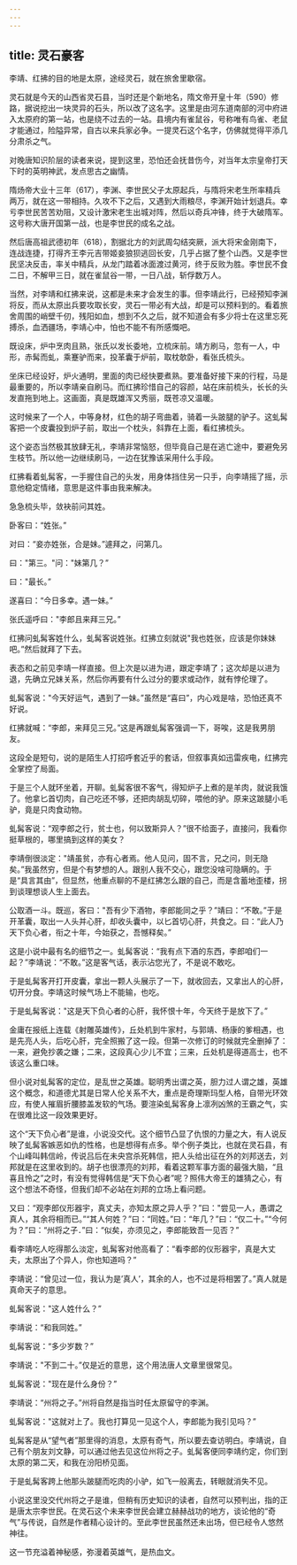 ```yaml
---
---
---
```

title: 灵石豪客
---




李靖、红拂的目的地是太原，途经灵石，就在旅舍里歇宿。

灵石就是今天的山西省灵石县，当时还是个新地名，隋文帝开皇十年（590）修路，据说挖出一块灵异的石头，所以改了这名字。这里是由河东道南部的河中府进入太原府的第一站，也是绕不过去的一站。县境内有雀鼠谷，号称唯有鸟雀、老鼠才能通过，险隘异常，自古以来兵家必争。一提灵石这个名字，仿佛就觉得平添几分肃杀之气。

对晚唐知识阶层的读者来说，提到这里，恐怕还会抚昔伤今，对当年太宗皇帝打天下时的英明神武，发点思古之幽情。

隋炀帝大业十三年（617），李渊、李世民父子太原起兵，与隋将宋老生所率精兵两万，就在这一带相持。久攻不下之后，又遇到大雨粮尽，李渊开始计划退兵。幸亏李世民苦苦劝阻，又设计激宋老生出城对阵，然后以奇兵冲锋，终于大破隋军。这号称大唐开国第一战，也是李世民的成名之战。

然后唐高祖武德初年（618），割据北方的刘武周勾结突厥，派大将宋金刚南下，连战连捷，打得齐王李元吉带姬妾狼狈逃回长安，几乎占据了整个山西。又是李世民坚决反击，率关中精兵，从龙门踏着冰面渡过黄河，终于反败为胜。李世民不食二日，不解甲三日，就在雀鼠谷一带，一日八战，斩俘数万人。

当然，对李靖和红拂来说，这都是未来才会发生的事。但李靖此行，已经预知李渊将反，而从太原出兵要攻取长安，灵石一带必有大战，却是可以预料到的。看着旅舍周围的峭壁千仞，残阳如血，想到不久之后，就不知道会有多少将士在这里忘死搏杀，血洒疆场，李靖心中，怕也不能不有所感慨吧。

既设床，炉中烹肉且熟，张氏以发长委地，立梳床前。靖方刷马，忽有一人，中形，赤髯而虬，乘蹇驴而来，投革囊于炉前，取枕欹卧，看张氏梳头。

坐床已经设好，炉火通明，里面的肉已经快要煮熟。要准备好接下来的行程，马是最重要的，所以李靖亲自刷马。而红拂珍惜自己的容颜，站在床前梳头，长长的头发直拖到地上。这画面，真是既雄浑又秀丽，既苍凉又温暖。

这时候来了一个人，中等身材，红色的胡子弯曲着，骑着一头跛腿的驴子。这虬髯客把一个皮囊投到炉子前，取出一个枕头，斜靠在上面，看红拂梳头。

这个姿态当然极其放肆无礼，李靖非常恼怒，但毕竟自己是在逃亡途中，要避免另生枝节。所以他一边继续刷马，一边在犹豫该采用什么手段。

红拂看着虬髯客，一手握住自己的头发，用身体挡住另一只手，向李靖摇了摇，示意他稳定情绪，意思是这件事由我来解决。

急急梳头毕，敛袂前问其姓。

卧客曰：“姓张。”

对曰：“妾亦姓张，合是妹。”遽拜之，问第几。

曰："第三。"问："妹第几？”

曰："最长。”

遂喜曰：“今日多幸。遇一妹。”

张氏遥呼曰："李郎且来拜三兄。”

红拂问虬髯客姓什么，虬髯客说姓张。红拂立刻就说"我也姓张，应该是你妹妹吧。”然后就拜了下去。

表态和之前见李靖一样直接。但上次是以进为进，跟定李靖了；这次却是以进为退，先确立兄妹关系，然后你再要有什么过分的要求或动作，就有悖伦理了。

虬髯客说："今天好运气，遇到了一妹。”虽然是“喜曰”，内心戏是啥，恐怕还真不好说。

红拂就喊：“李郎，来拜见三兄。”这是再跟虬髯客强调一下，哥唉，这是我男朋友。

这段全是短句，说的是陌生人打招呼套近乎的套话，但叙事真如迅雷疾电，红拂完全掌控了局面。

于是三个人就环坐着，开聊。虬髯客很不客气，得知炉子上煮的是羊肉，就说我饿了。他拿匕首切肉，自己吃还不够，还把肉胡乱切碎，喂他的驴。原来这跛腿小毛驴，竟是只肉食动物。

虬髯客说：“观李郎之行，贫士也，何以致斯异人？”很不给面子，直接问，我看你挺草根的，哪里搞到这样的美女？

李靖倒很淡定："靖虽贫，亦有心者焉。他人见问，固不言，兄之问，则无隐矣。”我虽然穷，但是个有梦想的人。跟别人我不交心，跟您没啥可隐瞒的。于是“具言其由”，但显然，他重点聊的不是红拂怎么跟的自己，而是含蓄地歪楼，拐到谈理想谈人生上面去。

公取酒一斗。既巡，客曰："吾有少下酒物，李郎能同之乎？”靖曰：“不敢。”于是开革囊，取出一人头并心肝，却收头囊中，以匕首切心肝，共食之。曰：“此人乃天下负心者，衔之十年，今始获之，吾憾释矣。”

这是小说中最有名的细节之一。虬髯客说：“我有点下酒的东西，李郎咱们一起？”李靖说：“不敢。”这是客气话，表示沾您光了，不是说不敢吃。

于是虬髯客开打开皮囊，拿出一颗人头展示了一下，就收回去，又拿出人的心肝，切开分食。李靖这时候气场上不能输，也吃。

于是虬髯客说："这是天下负心者的心肝，我怀恨十年，今天终于是放下了。”

金庸在报纸上连载《射雕英雄传》，丘处机到牛家村，与郭靖、杨康的爹相遇，也是先亮人头，后吃心肝，完全照搬了这一段。但第一次修订的时候就完全删掉了：一来，避免抄袭之嫌；二来，这段真心少儿不宜；三来，丘处机是得道高士，也不该这么重口味。

但小说对虬髯客的定位，是乱世之英雄。聪明秀出谓之英，胆力过人谓之雄，英雄这个概念，和道德尤其是日常人伦关系不大，重点是奇理斯玛型人格，自带光环效应，有使人摧眉折腰膝盖发软的气场。要渲染虬髯客身上凛冽凶煞的王霸之气，实在很难比这一段效果更好。

这个“天下负心者”是谁，小说没交代。这个细节凸显了仇恨的力量之大，有人说反映了虬髯客嫉恶如仇的性格，也是想得有点多。举个例子类比，也就在灵石县，有个山峰叫韩信岭，传说吕后在未央宫杀死韩信，把人头给出征在外的刘邦送去，刘邦就是在这里收到的。胡子也很漂亮的刘邦，看着这颗军事方面的最强大脑，“且喜且怜之”之时，有没有觉得韩信是“天下负心者”呢？照伟大帝王的雄猜之心，有这个想法不奇怪，但我们却不必站在刘邦的立场上看问题。

又曰：“观李郎仪形器宇，真丈夫，亦知太原之异人乎？”曰："尝见一人，愚谓之真人，其余将相而已。”“其人何姓？”曰：“同姓。”曰：“年几？”曰：“仅二十。”“今何为？”曰：“州将之子．”曰：“似矣，亦须见之，李郎能致吾一见否？”

看李靖吃人吃得那么淡定，虬髯客对他高看了：“看李郎的仪形器宇，真是大丈夫，太原出了个异人，你也知道吗？”

李靖说：“曾见过一位，我认为是’真人’，其余的人，也不过是将相罢了。”真人就是真命天子的意思。

虬髯客说："这人姓什么？”

李靖说：“和我同姓。”

虬髯客说：“多少岁数？”

李靖说："不到二十。”仅是近的意思，这个用法唐人文章里很常见。

虬髯客说："现在是什么身份？”

李靖说：“州将之子。”州将自然是指当时任太原留守的李渊。

虬髯客说："这就对上了。我也打算见一见这个人，李郎能为我引见吗？”

虬髯客是从“望气者”那里得的消息，太原有奇气，所以要去查访明白。李靖说，自己有个朋友刘文静，可以通过他去见这位州将之子。虬髯客便同李靖约定，你们到太原的第二天，和我在汾阳桥见面。

于是虬髯客跨上他那头跛腿而吃肉的小驴，如飞一般离去，转眼就消失不见。

小说这里没交代州将之子是谁，但稍有历史知识的读者，自然可以预判出，指的正是唐太宗李世民。在灵石这个未来李世民会建立赫赫战功的地方，谈论他的“奇气”与传说，自然是作者精心设计的。至此李世民虽然还未出场，但已经令人悠然神往。

这一节充溢着神秘感，弥漫着英雄气，是热血文。